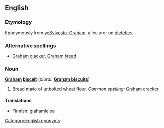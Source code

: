 ==English==

===Etymology===
Eponymously from [[w:Sylvester Graham]], a lecturer on [[dietetics]].

===Alternative spellings===
* [[Graham cracker]], [[Graham bread]]

===Noun===
'''[[Graham]] [[biscuit]]'''  (''plural:'' '''[[Graham biscuits]]''')

# {{nonstandard|United States}} Bread made of unbolted wheat flour.  ''Common spelling:'' [[Graham cracker]].

====Translations====
* Finnish: [[grahamleipä]]

[[Category:English eponyms]]